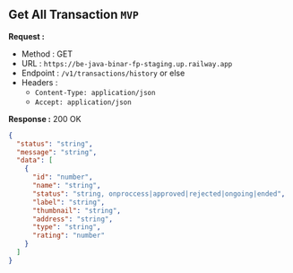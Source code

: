 
## Get All Transaction `MVP`

**Request :**

- Method : <Badge method="GET">GET</Badge>
- URL : `https://be-java-binar-fp-staging.up.railway.app`
- Endpoint : `/v1/transactions/history` or else
- Headers :
  - `Content-Type: application/json`
  - `Accept: application/json`

**Response :** <Badge outline variant="success">200 OK</Badge>

```json
{
  "status": "string",
  "message": "string",
  "data": [
    {
      "id": "number",
      "name": "string",
      "status": "string, onproccess|approved|rejected|ongoing|ended",
      "label": "string",
      "thumbnail": "string",
      "address": "string",
      "type": "string",
      "rating": "number"
    }
  ]
}
```
